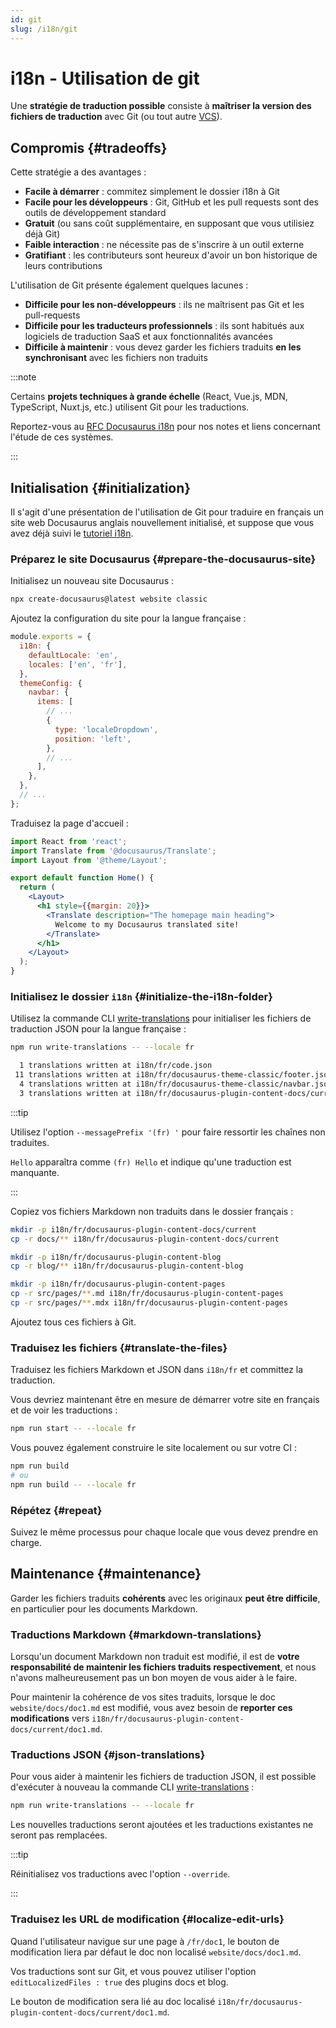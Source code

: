 ```yaml
---
id: git
slug: /i18n/git
---
```


# i18n - Utilisation de git

Une **stratégie de traduction possible** consiste à **maîtriser la version des fichiers de traduction** avec Git (ou tout autre [VCS](https://en.wikipedia.org/wiki/Version_control)).

## Compromis {#tradeoffs}

Cette stratégie a des avantages :

- **Facile à démarrer** : commitez simplement le dossier i18n à Git
- **Facile pour les développeurs** : Git, GitHub et les pull requests sont des outils de développement standard
- **Gratuit** (ou sans coût supplémentaire, en supposant que vous utilisiez déjà Git)
- **Faible interaction** : ne nécessite pas de s'inscrire à un outil externe
- **Gratifiant** : les contributeurs sont heureux d'avoir un bon historique de leurs contributions

L'utilisation de Git présente également quelques lacunes :

- **Difficile pour les non-développeurs** : ils ne maîtrisent pas Git et les pull-requests
- **Difficile pour les traducteurs professionnels** : ils sont habitués aux logiciels de traduction SaaS et aux fonctionnalités avancées
- **Difficile à maintenir** : vous devez garder les fichiers traduits **en les synchronisant** avec les fichiers non traduits

:::note

Certains **projets techniques à grande échelle** (React, Vue.js, MDN, TypeScript, Nuxt.js, etc.) utilisent Git pour les traductions.

Reportez-vous au [RFC Docusaurus i18n](https://github.com/facebook/docusaurus/issues/3317) pour nos notes et liens concernant l'étude de ces systèmes.

:::

## Initialisation {#initialization}

Il s'agit d'une présentation de l'utilisation de Git pour traduire en français un site web Docusaurus anglais nouvellement initialisé, et suppose que vous avez déjà suivi le [tutoriel i18n](./i18n-tutorial.mdx).

### Préparez le site Docusaurus {#prepare-the-docusaurus-site}

Initialisez un nouveau site Docusaurus :

```bash
npx create-docusaurus@latest website classic
```

Ajoutez la configuration du site pour la langue française :

```js title="docusaurus.config.js"
module.exports = {
  i18n: {
    defaultLocale: 'en',
    locales: ['en', 'fr'],
  },
  themeConfig: {
    navbar: {
      items: [
        // ...
        {
          type: 'localeDropdown',
          position: 'left',
        },
        // ...
      ],
    },
  },
  // ...
};
```

Traduisez la page d'accueil :

```jsx title="src/pages/index.js"
import React from 'react';
import Translate from '@docusaurus/Translate';
import Layout from '@theme/Layout';

export default function Home() {
  return (
    <Layout>
      <h1 style={{margin: 20}}>
        <Translate description="The homepage main heading">
          Welcome to my Docusaurus translated site!
        </Translate>
      </h1>
    </Layout>
  );
}
```

### Initialisez le dossier `i18n` {#initialize-the-i18n-folder}

Utilisez la commande CLI [write-translations](../cli.mdx#docusaurus-write-translations-sitedir) pour initialiser les fichiers de traduction JSON pour la langue française :

```bash npm2yarn
npm run write-translations -- --locale fr

  1 translations written at i18n/fr/code.json
 11 translations written at i18n/fr/docusaurus-theme-classic/footer.json
  4 translations written at i18n/fr/docusaurus-theme-classic/navbar.json
  3 translations written at i18n/fr/docusaurus-plugin-content-docs/current.json
```

:::tip

Utilisez l'option `--messagePrefix '(fr) '` pour faire ressortir les chaînes non traduites.

`Hello` apparaîtra comme `(fr) Hello` et indique qu'une traduction est manquante.

:::

Copiez vos fichiers Markdown non traduits dans le dossier français :

```bash
mkdir -p i18n/fr/docusaurus-plugin-content-docs/current
cp -r docs/** i18n/fr/docusaurus-plugin-content-docs/current

mkdir -p i18n/fr/docusaurus-plugin-content-blog
cp -r blog/** i18n/fr/docusaurus-plugin-content-blog

mkdir -p i18n/fr/docusaurus-plugin-content-pages
cp -r src/pages/**.md i18n/fr/docusaurus-plugin-content-pages
cp -r src/pages/**.mdx i18n/fr/docusaurus-plugin-content-pages
```

Ajoutez tous ces fichiers à Git.

### Traduisez les fichiers {#translate-the-files}

Traduisez les fichiers Markdown et JSON dans `i18n/fr` et committez la traduction.

Vous devriez maintenant être en mesure de démarrer votre site en français et de voir les traductions :

```bash npm2yarn
npm run start -- --locale fr
```

Vous pouvez également construire le site localement ou sur votre CI :

```bash npm2yarn
npm run build
# ou
npm run build -- --locale fr
```

### Répétez {#repeat}

Suivez le même processus pour chaque locale que vous devez prendre en charge.

## Maintenance {#maintenance}

Garder les fichiers traduits **cohérents** avec les originaux **peut être difficile**, en particulier pour les documents Markdown.

### Traductions Markdown {#markdown-translations}

Lorsqu'un document Markdown non traduit est modifié, il est de **votre responsabilité de maintenir les fichiers traduits respectivement**, et nous n'avons malheureusement pas un bon moyen de vous aider à le faire.

Pour maintenir la cohérence de vos sites traduits, lorsque le doc `website/docs/doc1.md` est modifié, vous avez besoin de **reporter ces modifications** vers `i18n/fr/docusaurus-plugin-content-docs/current/doc1.md`.

### Traductions JSON {#json-translations}

Pour vous aider à maintenir les fichiers de traduction JSON, il est possible d'exécuter à nouveau la commande CLI [write-translations](../cli.mdx#docusaurus-write-translations-sitedir) :

```bash npm2yarn
npm run write-translations -- --locale fr
```

Les nouvelles traductions seront ajoutées et les traductions existantes ne seront pas remplacées.

:::tip

Réinitialisez vos traductions avec l'option `--override`.

:::

### Traduisez les URL de modification {#localize-edit-urls}

Quand l'utilisateur navigue sur une page à `/fr/doc1`, le bouton de modification liera par défaut le doc non localisé `website/docs/doc1.md`.

Vos traductions sont sur Git, et vous pouvez utiliser l'option `editLocalizedFiles : true` des plugins docs et blog.

Le bouton de modification sera lié au doc localisé `i18n/fr/docusaurus-plugin-content-docs/current/doc1.md`.
